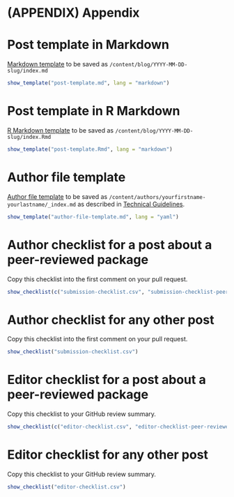 # (APPENDIX) Appendix {-}

# Post template in Markdown {#templatemd}

[Markdown template](/templates/post-template.md) to be saved as `/content/blog/YYYY-MM-DD-slug/index.md`

```r
show_template("post-template.md", lang = "markdown")
```

# Post template in R Markdown {#templatermd}

[R Markdown template](/templates/post-template.Rmd) to be saved as `/content/blog/YYYY-MM-DD-slug/index.Rmd`

```r
show_template("post-template.Rmd", lang = "markdown")
```

# Author file template {#authortemplate}

[Author file template](/templates/author-file-template.md) to be saved as `/content/authors/yourfirstname-yourlastname/_index.md` as described in [Technical Guidelines](#createauthorfile).

```r
show_template("author-file-template.md", lang = "yaml")
```

# Author checklist for a post about a peer-reviewed package

Copy this checklist into the first comment on your pull request. 

```r
show_checklist(c("submission-checklist.csv", "submission-checklist-peer-reviewed-pkg.csv"))
```

# Author checklist for any other post

Copy this checklist into the first comment on your pull request. 

```r
show_checklist("submission-checklist.csv")
```

# Editor checklist for a post about a peer-reviewed package

Copy this checklist to your GitHub review summary.

```r
show_checklist(c("editor-checklist.csv", "editor-checklist-peer-reviewed-pkg.csv"))
```

# Editor checklist for any other post

Copy this checklist to your GitHub review summary.

```r
show_checklist("editor-checklist.csv")
```
